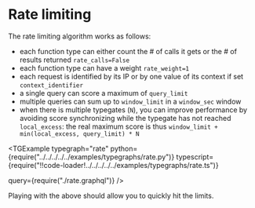 
# Rate limiting

The rate limiting algorithm works as follows:

- each function type can either count the # of calls it gets or the # of results returned `rate_calls=False`
- each function type can have a weight `rate_weight=1`
- each request is identified by its IP or by one value of its context if set `context_identifier`
- a single query can score a maximum of `query_limit`
- multiple queries can sum up to `window_limit` in a `window_sec` window
- when there is multiple typegates (`N`), you can improve performance by avoiding score synchronizing while the typegate has not reached `local_excess`: the real maximum score is thus `window_limit + min(local_excess, query_limit) * N`

<TGExample
  typegraph="rate"
  python={require("../../../../../examples/typegraphs/rate.py")}
  typescript={require("!!code-loader!../../../../../examples/typegraphs/rate.ts")}

  query={require("./rate.graphql")}
/>

Playing with the above should allow you to quickly hit the limits.
